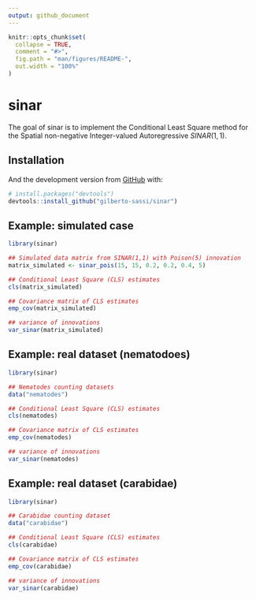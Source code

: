 ```yaml
---
output: github_document
---
```


<!-- README.md is generated from README.Rmd. Please edit that file -->

```r
knitr::opts_chunk$set(
  collapse = TRUE,
  comment = "#>",
  fig.path = "man/figures/README-",
  out.width = "100%"
)
```

# sinar

<!-- badges: start -->
<!-- badges: end -->

The goal of sinar is to implement the Conditional Least Square method for the Spatial non-negative Integer-valued Autoregressive $SINAR(1,1)$.

## Installation

And the development version from [GitHub](https://github.com/gilberto-sassi/) with:

``` r
# install.packages("devtools")
devtools::install_github("gilberto-sassi/sinar")
```
## Example: simulated case

```r
library(sinar)

## Simulated data matrix from SINAR(1,1) with Poison(5) innovation
matrix_simulated <- sinar_pois(15, 15, 0.2, 0.2, 0.4, 5)

## Conditional Least Square (CLS) estimates
cls(matrix_simulated)

## Covariance matrix of CLS estimates
emp_cov(matrix_simulated)

## variance of innovations
var_sinar(matrix_simulated)
```

## Example: real dataset (nematodoes)

```r
library(sinar)

## Nematodes counting datasets
data("nematodes")

## Conditional Least Square (CLS) estimates
cls(nematodes)

## Covariance matrix of CLS estimates
emp_cov(nematodes)

## variance of innovations
var_sinar(nematodes)
```

## Example: real dataset (carabidae)

```r
library(sinar)

## Carabidae counting dataset
data("carabidae")

## Conditional Least Square (CLS) estimates
cls(carabidae)

## Covariance matrix of CLS estimates
emp_cov(carabidae)

## variance of innovations
var_sinar(carabidae)
```

